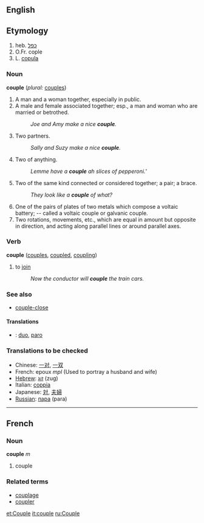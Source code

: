 ==English==

==Etymology==
#heb. [[כפל]]
#O.Fr. cople
#L. [[copula]]

===Noun===
'''couple'''  (''plural:'' [[couples]])
#A man and a woman together, especially in public.
#A male and female associated together; esp., a man and woman who are married or betrothed.
#:''Joe and Amy make a nice '''couple'''.''
#Two partners.
#:''Sally and Suzy make a nice '''couple'''.''
#Two of anything.
#:''Lemme have a '''couple''' ah slices of pepperoni.'''
#Two of the same kind connected or considered together; a pair; a brace.
#:''They look like a '''couple''' of what?''
#One of the pairs of plates of two metals which compose a voltaic battery; -- called a voltaic couple or galvanic couple.
#Two rotations, movements, etc., which are equal in amount but opposite in direction, and acting along parallel lines or around parallel axes.

===Verb===
'''couple'''  ([[couples]], [[coupled]], [[coupling]])
#to [[join]]
#:''Now the conductor will '''couple''' the train cars.''

===See also===
*[[couple-close]]

====Translations====

* {{io}} : [[duo]], [[paro]]

===Translations to be checked===
*Chinese: [[一对]], [[一双]]
*French: epoux ''mpl'' (Used to portray a husband and wife)
*[[Hebrew]]: [[זוג]] (zug)
*Italian: [[coppia]]
*Japanese: [[対]], [[夫婦]]
*[[Russian]]: [[пара]] (para)

----

==French==
===Noun===
'''couple''' ''m''

# couple

===Related terms===
*[[couplage]]
*[[coupler]]

[[et:Couple]]
[[it:couple]]
[[ru:Couple]]